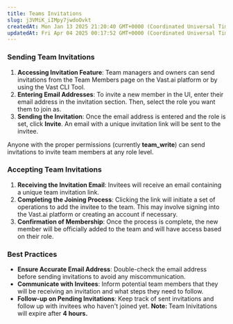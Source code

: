```yaml
---
title: Teams Invitations
slug: j3VMiK_iIMpy7jwdoOvkt
createdAt: Mon Jan 13 2025 21:20:40 GMT+0000 (Coordinated Universal Time)
updatedAt: Fri Apr 04 2025 00:17:52 GMT+0000 (Coordinated Universal Time)
---
```


### Sending Team Invitations

1. **Accessing Invitation Feature**: Team managers and owners can send invitations from the Team Members page on the Vast.ai platform or by using the Vast CLI Tool.
2. **Entering Email Addresses**: To invite a new member in the UI, enter their email address in the invitation section. Then, select the role you want them to join as.
3. **Sending the Invitation**: Once the email address is entered and the role is set, click **Invite**. An email with a unique invitation link will be sent to the invitee.

Anyone with the proper permissions (currently **team\_write**) can send invitations to invite team members at any role level.

### Accepting Team Invitations

1. **Receiving the Invitation Email**: Invitees will receive an email containing a unique team invitation link.&#x20;
2. **Completing the Joining Process**: Clicking the link will initiate a set of operations to add the invitee to the team. This may involve signing into the Vast.ai platform or creating an account if necessary.
3. **Confirmation of Membership**: Once the process is complete, the new member will be officially added to the team and will have access based on their role.

### Best Practices

- **Ensure Accurate Email Address**: Double-check the email address before sending invitations to avoid any miscommunication.
- **Communicate with Invitees**: Inform potential team members that they will be receiving an invitation and what steps they need to follow.
- **Follow-up on Pending Invitations**: Keep track of sent invitations and follow up with invitees who haven't joined yet. **Note:&#x20;**&#x54;eam Inivitations will expire after **4 hours.**

